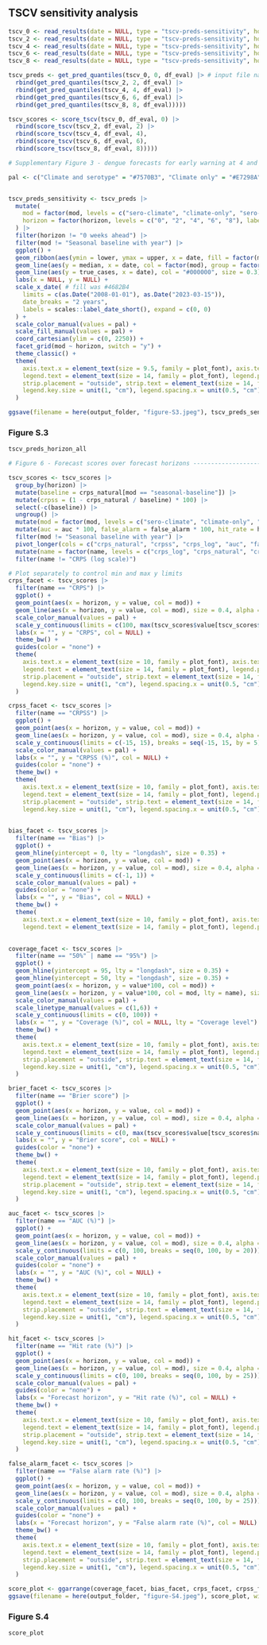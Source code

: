 ## TSCV sensitivity analysis {.tabset}


```r

tscv_0 <- read_results(date = NULL, type = "tscv-preds-sensitivity", horizon = 0)
tscv_2 <- read_results(date = NULL, type = "tscv-preds-sensitivity", horizon = 2)
tscv_4 <- read_results(date = NULL, type = "tscv-preds-sensitivity", horizon = 4)
tscv_6 <- read_results(date = NULL, type = "tscv-preds-sensitivity", horizon = 6)
tscv_8 <- read_results(date = NULL, type = "tscv-preds-sensitivity", horizon = 8)

tscv_preds <- get_pred_quantiles(tscv_0, 0, df_eval) |> # input file names for each forecast horizon
  rbind(get_pred_quantiles(tscv_2, 2, df_eval) |>
  rbind(get_pred_quantiles(tscv_4, 4, df_eval) |>
  rbind(get_pred_quantiles(tscv_6, 6, df_eval) |>
  rbind(get_pred_quantiles(tscv_8, 8, df_eval)))))

tscv_scores <- score_tscv(tscv_0, df_eval, 0) |> 
  rbind(score_tscv(tscv_2, df_eval, 2) |> 
  rbind(score_tscv(tscv_4, df_eval, 4),
  rbind(score_tscv(tscv_6, df_eval, 6),
  rbind(score_tscv(tscv_8, df_eval, 8)))))

```

```r
# Supplementary Figure 3 - dengue forecasts for early warning at 4 and 8 week forecast horizons with no yearly random effect ---------------------------------------

pal <- c("Climate and serotype" = "#7570B3", "Climate only" = "#E7298A", "Serotype only" = "#1B9E77", "Seasonal baseline" = "#D95F02")


tscv_preds_sensitivity <- tscv_preds |>
  mutate(
    mod = factor(mod, levels = c("sero-climate", "climate-only", "sero-only", "seasonal-baseline", "seasonal-year-baseline"), labels = c("Climate and serotype", "Climate only", "Serotype only", "Seasonal baseline", "Seasonal baseline with year")),
    horizon = factor(horizon, levels = c("0", "2", "4", "6", "8"), labels = c("0 weeks ahead", "2 weeks ahead", "4 weeks ahead", "6 weeks ahead", "8 weeks ahead"))
  ) |>
  filter(horizon != "0 weeks ahead") |>
  filter(mod != "Seasonal baseline with year") |>
  ggplot() +
  geom_ribbon(aes(ymin = lower, ymax = upper, x = date, fill = factor(mod), group = factor(mod)), alpha = 0.3) +
  geom_line(aes(y = median, x = date, col = factor(mod), group = factor(mod)), size = 0.5) +
  geom_line(aes(y = true_cases, x = date), col = "#000000", size = 0.3) +
  labs(x = NULL, y = NULL) +
  scale_x_date( # fill was #4682B4
    limits = c(as.Date("2008-01-01"), as.Date("2023-03-15")),
    date_breaks = "2 years",
    labels = scales::label_date_short(), expand = c(0, 0)
  ) +
  scale_color_manual(values = pal) +
  scale_fill_manual(values = pal) +
  coord_cartesian(ylim = c(0, 2250)) +
  facet_grid(mod ~ horizon, switch = "y") +
  theme_classic() +
  theme(
    axis.text.x = element_text(size = 9.5, family = plot_font), axis.text.y = element_text(size = 10, family = plot_font), axis.title = element_text(size = 12, family = plot_font),
    legend.text = element_text(size = 14, family = plot_font), legend.position = "bottom", legend.title = element_blank(),
    strip.placement = "outside", strip.text = element_text(size = 14, family = plot_font), strip.background = element_blank(),
    legend.key.size = unit(1, "cm"), legend.spacing.x = unit(0.5, "cm"),
  )

ggsave(filename = here(output_folder, "figure-S3.jpeg"), tscv_preds_sensitivity, width = 600, height = 300, units = "mm", bg="white", dpi = 300)

```

### Figure S.3

```r
tscv_preds_horizon_all
```

```r

# Figure 6 - Forecast scores over forecast horizons -----------------------------------------------------------------------------------------------

tscv_scores <- tscv_scores |>
  group_by(horizon) |>
  mutate(baseline = crps_natural[mod == "seasonal-baseline"]) |>
  mutate(crpss = (1 - crps_natural / baseline) * 100) |>
  select(-c(baseline)) |>
  ungroup() |>
  mutate(mod = factor(mod, levels = c("sero-climate", "climate-only", "sero-only", "seasonal-baseline", "seasonal-year-baseline"), labels = c("Climate and serotype", "Climate only", "Serotype only", "Seasonal baseline", "Seasonal baseline with year"))) |>
  mutate(auc = auc * 100, false_alarm = false_alarm * 100, hit_rate = hit_rate * 100) |>
  filter(mod != "Seasonal baseline with year") |>
  pivot_longer(cols = c("crps_natural", "crpss", "crps_log", "auc", "false_alarm", "hit_rate", "brier_score", "bias", "coverage_50", "coverage_95")) |>
  mutate(name = factor(name, levels = c("crps_log", "crps_natural", "crpss", "brier_score", "auc", "hit_rate", "false_alarm", "bias", "coverage_50", "coverage_95"), labels = c("CRPS (log scale)", "CRPS", "CRPSS", "Brier score", "AUC (%)", "Hit rate (%)", "False alarm rate (%)", "Bias", "50%", "95%"))) |>
  filter(name != "CRPS (log scale)")

# Plot separately to control min and max y limits
crps_facet <- tscv_scores |>
  filter(name == "CRPS") |>
  ggplot() +
  geom_point(aes(x = horizon, y = value, col = mod)) +
  geom_line(aes(x = horizon, y = value, col = mod), size = 0.4, alpha = 0.5) +
  scale_color_manual(values = pal) +
  scale_y_continuous(limits = c(100, max(tscv_scores$value[tscv_scores$name == "CRPS"]))) +
  labs(x = "", y = "CRPS", col = NULL) +
  theme_bw() +
  guides(color = "none") +
  theme(
    axis.text.x = element_text(size = 10, family = plot_font), axis.text.y = element_text(size = 12, family = plot_font), axis.title = element_text(size = 12, family = plot_font),
    legend.text = element_text(size = 14, family = plot_font), legend.position = "none", legend.title = element_blank(),
    strip.placement = "outside", strip.text = element_text(size = 14, family = plot_font), strip.background = element_blank(),
    legend.key.size = unit(1, "cm"), legend.spacing.x = unit(0.5, "cm")
  )

crpss_facet <- tscv_scores |>
  filter(name == "CRPSS") |>
  ggplot() +
  geom_point(aes(x = horizon, y = value, col = mod)) +
  geom_line(aes(x = horizon, y = value, col = mod), size = 0.4, alpha = 0.5) +
  scale_y_continuous(limits = c(-15, 15), breaks = seq(-15, 15, by = 5)) +
  scale_color_manual(values = pal) +
  labs(x = "", y = "CRPSS (%)", col = NULL) +
  guides(color = "none") +
  theme_bw() +
  theme(
    axis.text.x = element_text(size = 10, family = plot_font), axis.text.y = element_text(size = 12, family = plot_font), axis.title = element_text(size = 12, family = plot_font),
    legend.text = element_text(size = 14, family = plot_font), legend.position = "none", legend.title = element_blank(),
    strip.placement = "outside", strip.text = element_text(size = 14, family = plot_font), strip.background = element_blank(),
    legend.key.size = unit(1, "cm"), legend.spacing.x = unit(0.5, "cm"))
  

bias_facet <- tscv_scores |>
  filter(name == "Bias") |>
  ggplot() +
  geom_hline(yintercept = 0, lty = "longdash", size = 0.35) +
  geom_point(aes(x = horizon, y = value, col = mod)) +
  geom_line(aes(x = horizon, y = value, col = mod), size = 0.4, alpha = 0.5) +
  scale_y_continuous(limits = c(-1, 1)) +
  scale_color_manual(values = pal) +
  guides(color = "none") +
  labs(x = "", y = "Bias", col = NULL) +
  theme_bw() +
  theme(
    axis.text.x = element_text(size = 10, family = plot_font), axis.text.y = element_text(size = 12, family = plot_font), axis.title = element_text(size = 12, family = plot_font),
    legend.text = element_text(size = 14, family = plot_font), legend.position = "none")
  

coverage_facet <- tscv_scores |>
  filter(name == "50%" | name == "95%") |>
  ggplot() +
  geom_hline(yintercept = 95, lty = "longdash", size = 0.35) +
  geom_hline(yintercept = 50, lty = "longdash", size = 0.35) +
  geom_point(aes(x = horizon, y = value*100, col = mod)) +
  geom_line(aes(x = horizon, y = value*100, col = mod, lty = name), size = 0.4, alpha = 0.5) +
  scale_color_manual(values = pal) +
  scale_linetype_manual(values = c(1,6)) +
  scale_y_continuous(limits = c(0, 100)) +
  labs(x = "", y = "Coverage (%)", col = NULL, lty = "Coverage level") +
  theme_bw() +
  theme(
    axis.text.x = element_text(size = 10, family = plot_font), axis.text.y = element_text(size = 12, family = plot_font), axis.title = element_text(size = 12, family = plot_font),
    legend.text = element_text(size = 14, family = plot_font), legend.position = "bottom" , legend.title = element_text(size = 14, family = plot_font),
    strip.placement = "outside", strip.text = element_text(size = 14, family = plot_font), strip.background = element_blank(),
    legend.key.size = unit(1, "cm"), legend.spacing.x = unit(0.5, "cm")
  )

brier_facet <- tscv_scores |>
  filter(name == "Brier score") |>
  ggplot() +
  geom_point(aes(x = horizon, y = value, col = mod)) +
  geom_line(aes(x = horizon, y = value, col = mod), size = 0.4, alpha = 0.5) +
  scale_color_manual(values = pal) +
  scale_y_continuous(limits = c(0, max(tscv_scores$value[tscv_scores$name == "Brier score"]))) +
  labs(x = "", y = "Brier score", col = NULL) +
  guides(color = "none") +
  theme_bw() +
  theme(
    axis.text.x = element_text(size = 10, family = plot_font), axis.text.y = element_text(size = 12, family = plot_font), axis.title = element_text(size = 12, family = plot_font),
    legend.text = element_text(size = 14, family = plot_font), legend.position = "none", legend.title = element_blank(),
    strip.placement = "outside", strip.text = element_text(size = 14, family = plot_font), strip.background = element_blank(),
    legend.key.size = unit(1, "cm"), legend.spacing.x = unit(0.5, "cm")
  )

auc_facet <- tscv_scores |>
  filter(name == "AUC (%)") |>
  ggplot() +
  geom_point(aes(x = horizon, y = value, col = mod)) +
  geom_line(aes(x = horizon, y = value, col = mod), size = 0.4, alpha = 0.5) +
  scale_y_continuous(limits = c(0, 100, breaks = seq(0, 100, by = 20))) +
  scale_color_manual(values = pal) +
  guides(color = "none") +
  labs(x = "", y = "AUC (%)", col = NULL) +
  theme_bw() +
  theme(
    axis.text.x = element_text(size = 10, family = plot_font), axis.text.y = element_text(size = 12, family = plot_font), axis.title = element_text(size = 12, family = plot_font),
    legend.text = element_text(size = 14, family = plot_font), legend.position = "none", legend.title = element_blank(),
    strip.placement = "outside", strip.text = element_text(size = 14, family = plot_font), strip.background = element_blank(),
    legend.key.size = unit(1, "cm"), legend.spacing.x = unit(0.5, "cm")
  )

hit_facet <- tscv_scores |>
  filter(name == "Hit rate (%)") |>
  ggplot() +
  geom_point(aes(x = horizon, y = value, col = mod)) +
  geom_line(aes(x = horizon, y = value, col = mod), size = 0.4, alpha = 0.5) +
  scale_y_continuous(limits = c(0, 100, breaks = seq(0, 100, by = 25))) +
  scale_color_manual(values = pal) +
  guides(color = "none") +
  labs(x = "Forecast horizon", y = "Hit rate (%)", col = NULL) +
  theme_bw() +
  theme(
    axis.text.x = element_text(size = 10, family = plot_font), axis.text.y = element_text(size = 12, family = plot_font), axis.title = element_text(size = 12, family = plot_font),
    legend.text = element_text(size = 14, family = plot_font), legend.position = "none", legend.title = element_blank(),
    strip.placement = "outside", strip.text = element_text(size = 14, family = plot_font), strip.background = element_blank(),
    legend.key.size = unit(1, "cm"), legend.spacing.x = unit(0.5, "cm")
  )

false_alarm_facet <- tscv_scores |>
  filter(name == "False alarm rate (%)") |>
  ggplot() +
  geom_point(aes(x = horizon, y = value, col = mod)) +
  geom_line(aes(x = horizon, y = value, col = mod), size = 0.4, alpha = 0.5) +
  scale_y_continuous(limits = c(0, 100, breaks = seq(0, 100, by = 25))) +
  scale_color_manual(values = pal) +
  guides(color = "none") +
  labs(x = "Forecast horizon", y = "False alarm rate (%)", col = NULL) +
  theme_bw() +
  theme(
    axis.text.x = element_text(size = 10, family = plot_font), axis.text.y = element_text(size = 12, family = plot_font), axis.title = element_text(size = 12, family = plot_font),
    legend.text = element_text(size = 14, family = plot_font), legend.position = "none", legend.title = element_blank(),
    strip.placement = "outside", strip.text = element_text(size = 14, family = plot_font), strip.background = element_blank(),
    legend.key.size = unit(1, "cm"), legend.spacing.x = unit(0.5, "cm")
  )

score_plot <- ggarrange(coverage_facet, bias_facet, crps_facet, crpss_facet,  brier_facet, auc_facet, hit_facet, false_alarm_facet, nrow = 4, ncol = 2, common.legend = TRUE, legend = "bottom")
ggsave(filename = here(output_folder, "figure-S4.jpeg"), score_plot, width = 360, height = 360, units = "mm", bg="white", dpi = 300)

```

### Figure S.4

```r
score_plot
```

